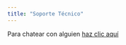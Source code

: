 ```yaml
---
title: "Soporte Técnico"
---
```


Para chatear con alguien [haz clic aquí](https://wa.me/message/27B6XWJBVALAN1)

 